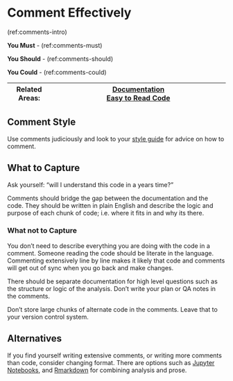 # Comment Effectively {#comments}

(ref:comments-intro)

**You Must** - (ref:comments-must)

**You Should** - (ref:comments-should)

**You Could** - (ref:comments-could)

|Related Areas: 	| [Documentation](#documentation) <br> [Easy to Read Code](#easy_to_read)  |
|---------------	|------------------------------------------------------------|

## Comment Style
Use comments judiciously and look to your [style guide](#style_guides) for advice on how to comment.

## What to Capture
Ask yourself: “will I understand this code in a years time?”

Comments should bridge the gap between the documentation and the code. They should be written in plain English and describe the logic and purpose of each chunk of code; i.e. where it fits in and why its there.

### What not to Capture
You don't need to describe everything you are doing with the code in a comment. Someone reading the code should be literate in the language. Commenting extensively line by line makes it likely that code and comments will get out of sync when you go back and make changes.

There should be separate documentation for high level questions such as the structure or logic of the analysis. Don't write your plan or QA notes in the comments.

Don't store large chunks of alternate code in the comments. Leave that to your version control system.

## Alternatives
If you find yourself writing extensive comments, or writing more comments than code, consider changing format. There are options such as [Jupyter Notebooks](https://jupyter.org/), and [Rmarkdown](https://rmarkdown.rstudio.com/) for combining analysis and prose.
